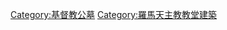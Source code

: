 {{Commons category|Roman Catholic cemeteries}}

[[Category:基督教公墓|Category:基督教公墓]]
[[Category:羅馬天主教教堂建築|Category:羅馬天主教教堂建築]]